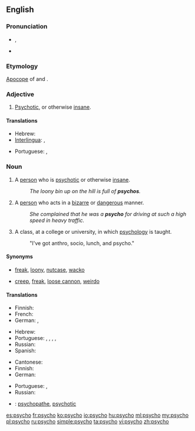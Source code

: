 ==English==

===Pronunciation===
* {{IPA|/ˈsaɪkoʊ/}}, {{X-SAMPA|/"saIkoU/}}
* {{rhymes|aɪkəʊ}}

===Etymology===
[[apocope|Apocope]] of {{term|psychotic|lang=en}} and {{term|psychopath|lang=en}}.

===Adjective===
{{en-adj}}

# {{context|colloquial|or|pejoative}} [[psychotic|Psychotic]], or otherwise [[insane]].

====Translations====
{{trans-top|''(colloquial or pejorative)'' Psychotic}}
* Hebrew: {{t-|he|פסיכי|tr=psikhi|sc=Hebr}}
* [[Interlingua]]: {{t-|ia|psychotic}}, {{t-|ia|psychopathic}}
{{trans-mid}}
* Portuguese: {{t-|pt|psicótico|m}}, {{t-|pt|psicopático|m}}
{{trans-bottom}}

===Noun===
{{en-noun}}

# {{context|pejorative|slang}} A [[person]] who is [[psychotic]] or otherwise [[insane]].
#: ''The loony bin up on the hill is full of '''psychos'''.''
# {{context|pejorative|slang}} A [[person]] who acts in a [[bizarre]] or [[dangerous]] manner.
#: ''She complained that he was a '''psycho''' for driving at such a high speed in heavy traffic.''
# {{context|informal}} A class, at a college or university, in which [[psychology]] is taught.
#: "I've got anthro, socio, lunch, and psycho."

====Synonyms====
* {{sense|pejorative for a pyschotic or otherwise insane person}} [[freak]], [[loony]], [[nutcase]], [[wacko]]
* {{sense|pejorative for a person acting in a bizarre or dangerous manner}} [[creep]], [[freak]], [[loose cannon]], [[weirdo]]

====Translations====
{{trans-top|psychotic or otherwise insane person}}
* Finnish: {{t-|fi|kaistapää}}
* French: {{t+|fr|psychopathe}}
* German: {{t-|de|Psycho|m}} {{qualifier|slang}}, {{t+|de|Psychopath|m}}
{{trans-mid}}
* Hebrew: {{t-|he|פסיכי|tr=psikhi|sc=Hebr}}
* Portuguese: {{t-|pt|psicopata|m|f}}, {{t-|pt|psicótico|m}}, {{t+|pt|louco|m}}, {{t+|pt|doido|m}}, {{t+|pt|insano|m}}
* Russian: {{t+|ru|псих|m|tr=psix|sc=Cyrl}}
* Spanish: {{t+|es|psicópata|m|f}}
{{trans-bottom}}

{{trans-top|person acting in a bizarre or dangerous manner}}
* Cantonese: {{tø|yue|癡線佬|sc=Hani}}
* Finnish: {{t-|fi|kaistapää}}
* German: {{t-|de|Verrückte|m|f}}
{{trans-mid}}
* Portuguese: {{t-|pt|sicopata|m|f}}, {{t-|pt|psicótico|m}}
* Russian: {{t+|ru|псих|m|tr=psix|sc=Cyrl}}
{{trans-bottom}}

{{checktrans-top}}
* {{ttbc|ia}}: [[psychopathe]], [[psychotic]]
{{trans-bottom}}

[[es:psycho]]
[[fr:psycho]]
[[ko:psycho]]
[[io:psycho]]
[[hu:psycho]]
[[ml:psycho]]
[[my:psycho]]
[[pl:psycho]]
[[ru:psycho]]
[[simple:psycho]]
[[ta:psycho]]
[[vi:psycho]]
[[zh:psycho]]
